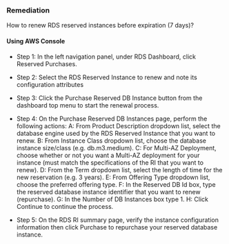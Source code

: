 ### Remediation

How to renew RDS reserved instances before expiration (7 days)?

#### Using AWS Console

- Step 1: In the left navigation panel, under RDS Dashboard, click Reserved Purchases.

- Step 2: Select the RDS Reserved Instance to renew and note its configuration attributes

- Step 3: Click the Purchase Reserved DB Instance button from the dashboard top menu to start the renewal process.

- Step 4: On the Purchase Reserved DB Instances page, perform the following actions:
  A: From Product Description dropdown list, select the database engine used by the RDS Reserved Instance that you want to renew.
  B: From Instance Class dropdown list, choose the database instance size/class (e.g. db.m3.medium).
  C: For Multi-AZ Deployment, choose whether or not you want a Multi-AZ deployment for your instance (must match the specifications of the RI that you want to renew).
  D: From the Term dropdown list, select the length of time for the new reservation (e.g. 3 years).
  E: From Offering Type dropdown list, choose the preferred offering type.
  F: In the Reserved DB Id box, type the reserved database instance identifier that you want to renew (repurchase).
  G: In the Number of DB Instances box type 1.
  H: Click Continue to continue the process.

- Step 5: On the RDS RI summary page, verify the instance configuration information then click Purchase to repurchase your reserved database instance.

